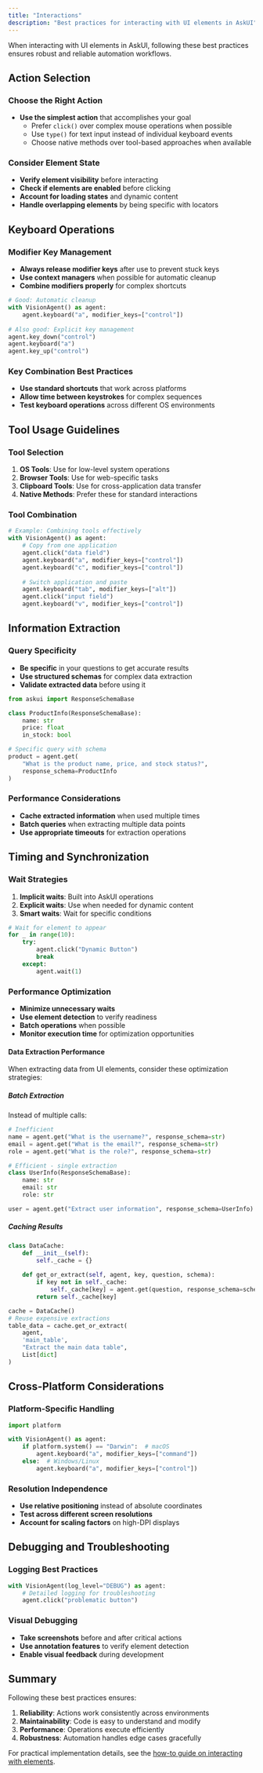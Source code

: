 ```yaml
---
title: "Interactions"
description: "Best practices for interacting with UI elements in AskUI"
---
```


When interacting with UI elements in AskUI, following these best practices ensures robust and reliable automation workflows.

## Action Selection

### Choose the Right Action

- **Use the simplest action** that accomplishes your goal
  - Prefer `click()` over complex mouse operations when possible
  - Use `type()` for text input instead of individual keyboard events
  - Choose native methods over tool-based approaches when available

### Consider Element State

- **Verify element visibility** before interacting
- **Check if elements are enabled** before clicking
- **Account for loading states** and dynamic content
- **Handle overlapping elements** by being specific with locators

## Keyboard Operations

### Modifier Key Management

- **Always release modifier keys** after use to prevent stuck keys
- **Use context managers** when possible for automatic cleanup
- **Combine modifiers properly** for complex shortcuts

```python
# Good: Automatic cleanup
with VisionAgent() as agent:
    agent.keyboard("a", modifier_keys=["control"])
    
# Also good: Explicit key management
agent.key_down("control")
agent.keyboard("a")
agent.key_up("control")
```

### Key Combination Best Practices

- **Use standard shortcuts** that work across platforms
- **Allow time between keystrokes** for complex sequences
- **Test keyboard operations** across different OS environments

## Tool Usage Guidelines

### Tool Selection

1. **OS Tools**: Use for low-level system operations
2. **Browser Tools**: Use for web-specific tasks
3. **Clipboard Tools**: Use for cross-application data transfer
4. **Native Methods**: Prefer these for standard interactions

### Tool Combination

```python
# Example: Combining tools effectively
with VisionAgent() as agent:
    # Copy from one application
    agent.click("data field")
    agent.keyboard("a", modifier_keys=["control"])
    agent.keyboard("c", modifier_keys=["control"])
    
    # Switch application and paste
    agent.keyboard("tab", modifier_keys=["alt"])
    agent.click("input field")
    agent.keyboard("v", modifier_keys=["control"])
```

## Information Extraction

### Query Specificity

- **Be specific** in your questions to get accurate results
- **Use structured schemas** for complex data extraction
- **Validate extracted data** before using it

```python
from askui import ResponseSchemaBase

class ProductInfo(ResponseSchemaBase):
    name: str
    price: float
    in_stock: bool

# Specific query with schema
product = agent.get(
    "What is the product name, price, and stock status?",
    response_schema=ProductInfo
)
```

### Performance Considerations

- **Cache extracted information** when used multiple times
- **Batch queries** when extracting multiple data points
- **Use appropriate timeouts** for extraction operations

## Timing and Synchronization

### Wait Strategies

1. **Implicit waits**: Built into AskUI operations
2. **Explicit waits**: Use when needed for dynamic content
3. **Smart waits**: Wait for specific conditions

```python
# Wait for element to appear
for _ in range(10):
    try:
        agent.click("Dynamic Button")
        break
    except:
        agent.wait(1)
```

### Performance Optimization

- **Minimize unnecessary waits**
- **Use element detection** to verify readiness
- **Batch operations** when possible
- **Monitor execution time** for optimization opportunities

#### Data Extraction Performance

When extracting data from UI elements, consider these optimization strategies:

##### Batch Extraction

Instead of multiple calls:
```python
# Inefficient
name = agent.get("What is the username?", response_schema=str)
email = agent.get("What is the email?", response_schema=str)
role = agent.get("What is the role?", response_schema=str)

# Efficient - single extraction
class UserInfo(ResponseSchemaBase):
    name: str
    email: str
    role: str

user = agent.get("Extract user information", response_schema=UserInfo)
```

##### Caching Results

```python
class DataCache:
    def __init__(self):
        self._cache = {}
    
    def get_or_extract(self, agent, key, question, schema):
        if key not in self._cache:
            self._cache[key] = agent.get(question, response_schema=schema)
        return self._cache[key]

cache = DataCache()
# Reuse expensive extractions
table_data = cache.get_or_extract(
    agent, 
    'main_table',
    "Extract the main data table",
    List[dict]
)
```

## Cross-Platform Considerations

### Platform-Specific Handling

```python
import platform

with VisionAgent() as agent:
    if platform.system() == "Darwin":  # macOS
        agent.keyboard("a", modifier_keys=["command"])
    else:  # Windows/Linux
        agent.keyboard("a", modifier_keys=["control"])
```

### Resolution Independence

- **Use relative positioning** instead of absolute coordinates
- **Test across different screen resolutions**
- **Account for scaling factors** on high-DPI displays

## Debugging and Troubleshooting

### Logging Best Practices

```python
with VisionAgent(log_level="DEBUG") as agent:
    # Detailed logging for troubleshooting
    agent.click("problematic button")
```

### Visual Debugging

- **Take screenshots** before and after critical actions
- **Use annotation features** to verify element detection
- **Enable visual feedback** during development

## Summary

Following these best practices ensures:

1. **Reliability**: Actions work consistently across environments
2. **Maintainability**: Code is easy to understand and modify
3. **Performance**: Operations execute efficiently
4. **Robustness**: Automation handles edge cases gracefully

For practical implementation details, see the [how-to guide on interacting with elements](/02-how-to-guides/05-build-ai-agents/05-interact-with-elements).

